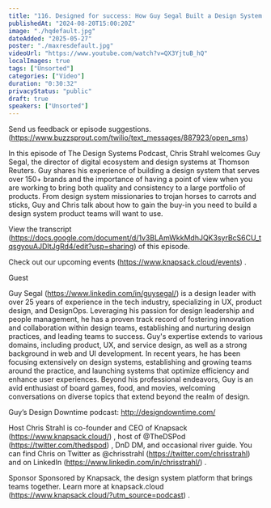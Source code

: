 ```yaml
---
title: "116. Designed for success: How Guy Segal Built a Design System that Product Teams Want to Use."
publishedAt: "2024-08-20T15:00:20Z"
image: "./hqdefault.jpg"
dateAdded: "2025-05-27"
poster: "./maxresdefault.jpg"
videoUrl: "https://www.youtube.com/watch?v=QX3YjtuB_hQ"
localImages: true
tags: ["Unsorted"]
categories: ["Video"]
duration: "0:30:32"
privacyStatus: "public"
draft: true
speakers: ["Unsorted"]
---
```

Send us feedback or episode suggestions. (https://www.buzzsprout.com/twilio/text_messages/887923/open_sms) 


In this episode of The Design Systems Podcast, Chris Strahl welcomes Guy Segal, the director of digital ecosystem and design systems at Thomson Reuters. Guy shares his experience of building a design system that serves over 150+ brands and the importance of having a point of view when you are working to bring both quality and consistency to a large portfolio of products. From design system missionaries to trojan horses to carrots and sticks, Guy and Chris talk about how to gain the buy-in you need to build a design system product teams will want to use.


View the transcript (https://docs.google.com/document/d/1v3BLAmWkkMdhJQK3syrBcS6CU_tqsgyouAJDItJgRd4/edit?usp=sharing)  of this episode.


Check out our upcoming events (https://www.knapsack.cloud/events) .





Guest


Guy Segal (https://www.linkedin.com/in/guysegal/)  is a design leader with over 25 years of experience in the tech industry, specializing in UX, product design, and DesignOps. Leveraging his passion for design leadership and people management, he has a proven track record of fostering innovation and collaboration within design teams, establishing and nurturing design practices, and leading teams to success. Guy's expertise extends to various domains, including product, UX, and service design, as well as a strong background in web and UI development. In recent years, he has been focusing extensively on design systems, establishing and growing teams around the practice, and launching systems that optimize efficiency and enhance user experiences. Beyond his professional endeavors, Guy is an avid enthusiast of board games, food, and movies, welcoming conversations on diverse topics that extend beyond the realm of design.


Guy’s Design Downtime podcast: http://designdowntime.com/




Host
Chris Strahl is co-founder and CEO of Knapsack (https://www.knapsack.cloud/) , host of @TheDSPod (https://twitter.com/thedspod) , DnD DM, and occasional river guide. You can find Chris on Twitter as @chrisstrahl (https://twitter.com/chrisstrahl)  and on LinkedIn (https://www.linkedin.com/in/chrisstrahl/) .

Sponsor
Sponsored by Knapsack, the design system platform that brings teams together. Learn more at knapsack.cloud (https://www.knapsack.cloud/?utm_source=podcast) .
